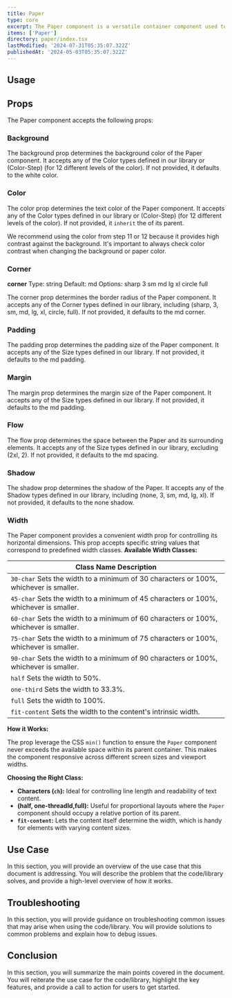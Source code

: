 ```yaml
---
title: Paper
type: core
excerpt: The Paper component is a versatile container component used to display content. It can be customized with different background colors, text colors, corners, padding, spacing, shadow, and more.
items: ['Paper']
directory: paper/index.tsx
lastModified: '2024-07-31T05:35:07.322Z'
publishedAt: '2024-05-03T05:35:07.322Z'
---
```


## Usage

## Props

The Paper component accepts the following props:

### Background

The background prop determines the background color of the Paper component. It accepts any of the Color types defined in our library or (Color-Step) (for 12 different levels of the color). If not provided, it defaults to the white color.

<Playground name="accordionCollapsible" root="accordion" />

### Color

The color prop determines the text color of the Paper component. It accepts any of the Color types defined in our library or (Color-Step) (for 12 different levels of the color). If not provided, it `inherit` the of its parent.

We recommend using the color from step 11 or 12 because it provides high contrast against the background. It's important to always check color contrast when changing the background or paper color.

<Playground name="accordionCollapsible" root="accordion" />

### Corner

**corner**
Type: string
Default: md
Options: sharp 3 sm md lg xl circle full

The corner prop determines the border radius of the Paper component. It accepts any of the Corner types defined in our library, including (sharp, 3, sm, md, lg, xl, circle, full). If not provided, it defaults to the md corner.

<Playground name="accordionCollapsible" root="accordion" />

### Padding

The padding prop determines the padding size of the Paper component. It accepts any of the Size types defined in our library. If not provided, it defaults to the md padding.

<Playground name="accordionCollapsible" root="accordion" />

### Margin

The margin prop determines the margin size of the Paper component. It accepts any of the Size types defined in our library. If not provided, it defaults to the md padding.

<Playground name="accordionCollapsible" root="accordion" />

### Flow

The flow prop determines the space between the Paper and its surrounding elements. It accepts any of the Size types defined in our library, excluding (2xl, 2). If not provided, it defaults to the md spacing.

<Playground name="accordionCollapsible" root="accordion" />

### Shadow

The shadow prop determines the shadow of the Paper. It accepts any of the Shadow types defined in our library, including (none, 3, sm, md, lg, xl). If not provided, it defaults to the none shadow.

<Playground name="accordionCollapsible" root="accordion" />

### Width

The Paper component provides a convenient width prop for controlling its horizontal dimensions. This prop accepts specific string values that correspond to predefined width classes.
**Available Width Classes:**

| Class Name Description                                                                |
| ------------------------------------------------------------------------------------- |
| `30-char` Sets the width to a minimum of 30 characters or 100%, whichever is smaller. |
| `45-char` Sets the width to a minimum of 45 characters or 100%, whichever is smaller. |
| `60-char` Sets the width to a minimum of 60 characters or 100%, whichever is smaller. |
| `75-char` Sets the width to a minimum of 75 characters or 100%, whichever is smaller. |
| `90-char` Sets the width to a minimum of 90 characters or 100%, whichever is smaller. |
| `half` Sets the width to 50%.                                                         |
| `one-third` Sets the width to 33.3%.                                                  |
| `full` Sets the width to 100%.                                                        |
| `fit-content` Sets the width to the content's intrinsic width.                        |

<Playground name="accordionCollapsible" root="accordion" />

**How it Works:**

The prop leverage the CSS `min()` function to ensure the `Paper` component never exceeds the available space within its parent container. This makes the component responsive across different screen sizes and viewport widths.

**Choosing the Right Class:**

- **Characters (`ch`):** Ideal for controlling line length and readability of text content.
- **(half, one-threadId,full):** Useful for proportional layouts where the `Paper` component should occupy a relative portion of its parent.
- **`fit-content`:** Lets the content itself determine the width, which is handy for elements with varying content sizes.

<Playground name="accordionCollapsible" root="accordion" />

## Use Case

In this section, you will provide an overview of the use case that this document is addressing. You will describe the problem that the code/library solves, and provide a high-level overview of how it works.

## Troubleshooting

In this section, you will provide guidance on troubleshooting common issues that may arise when using the code/library. You will provide solutions to common problems and explain how to debug issues.

## Conclusion

In this section, you will summarize the main points covered in the document. You will reiterate the use case for the code/library, highlight the key features, and provide a call to action for users to get started.
